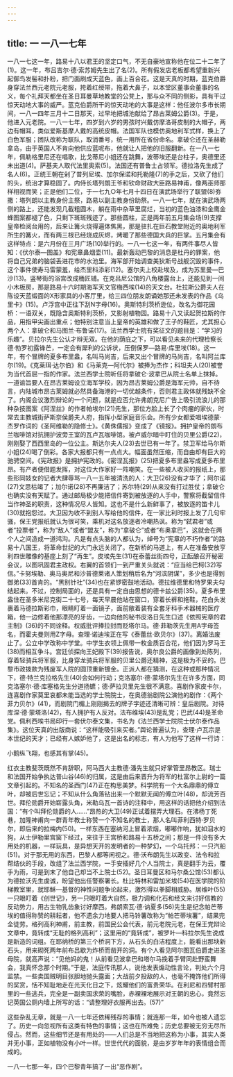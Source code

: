 ```yaml
---
---
---
```

title: 一 一八一七年
---





一八一七这一年，路易十八以君王的坚定口气，不无自豪地宣称他在位二十二年了(1)。这一年，布吕吉尔·德·索苏姆先生出了名(2)。所有假发店老板都希望重新兴起御鸟发髻和扑粉，把门面刷成天蓝色，画上百合花。这是天真的时期，蓝克伯爵身穿法兰西元老院元老服，挎着红绶带，拖着大鼻子，以本堂区董事会董事的名义，每个礼拜天都坐在圣日耳曼草地教堂的公凳上，那与众不同的侧影，具有干过惊天动地大事的威严。蓝克伯爵所干的惊天动地的大事是这样：他任波尔多市长期间，一八一四年三月十二日那天，过早地把城池献给了昂古莱姆公爵(3)。于是，他进入元老院。一八一七年，四岁到六岁的男孩时兴戴仿摩洛哥皮制的大帽子，两边有帽耳，类似爱斯基摩人戴的高统皮帽。法国军队也模仿奥地利军式样，换上了白色军服；团队改称为联队，取消番号，统一用所在省份命名。拿破仑还在圣赫勒拿岛，由于英国人不肯向他供应蓝呢布，他就让人把他的旧服翻新。在一八一七年，佩勒格里尼还在唱歌，比戈蒂尼小姐还在跳舞，波蒂埃还是台柱子，奥德里还未出道(4)。萨基夫人取代法里奥索(5)。法国还有普鲁士占领军。德拉洛先生成了名人(6)。正统王朝在剁了普列尼埃、加尔保诺和托勒隆(7)的手之后，又砍了他们的头，统治才算稳固了。内侍长塔列朗王爷和钦命财政大臣路易神甫，像两巫师那样相视而笑；正是他们二位，于一七九○年七月十四日在演武场举行了联盟(8)弥撒：塔列朗以主教身份主祭，路易以副主教身份助祭。一八一七年，就在演武场两侧的路上，还能发现几截粗圆木，躺在雨中杂草里腐烂，当初的蓝色油漆和金鹰金蜂图案都褪了色，只剩下斑斑残迹了。那些圆柱，正是两年前五月集会场(9)支撑皇帝检阅台用的，后来让篝火烧得遍体焦黑，那是驻扎在巨石教堂附近的奥地利军所生的篝火，而有两三根已经烧成灰烬，烤暖了那些德国大兵的巨掌。五月集会有这样特点：是六月份在三月广场(10)举行的。一八一七这一年，有两件事尽人皆知：《伏尔泰—图盖》和宪章鼻烟壶(11)。最新轰动巴黎的消息是杜丹的罪案，他将自己兄弟的脑袋丢进花市的水池里。海军部开始调查美狄斯号战舰沉毁的事件，这个事件使寿马雷蒙羞，给杰里科添彩(12)。塞尔夫上校赴埃及，成为苏里曼—巴沙(13)。竖琴街的浴宫改成桶匠铺。在克吕尼公馆的八角楼露台上，还能见到一间小木板房，那是路易十六时期海军天文官梅西埃(14)的天文台。杜拉斯公爵夫人在陈设天蓝缎面的X形家具的小客厅里，给三四位朋友朗诵她那还未发表的作品《乌里卡》(15)。卢浮宫中正往下刮N字母(16)。奥斯特利茨桥逊位，改名为御花园桥：一语双关，既隐含奥斯特利茨桥，又影射植物园。路易十八又读起贺拉斯的作品，用指甲尖画出重点；他特别注意当上皇帝的英雄和做了王子的鞋匠，尤其担心两个人：拿破仑和马图兰·布鲁诺(17)。法兰西学士院有奖征文的题目是：“学习的乐趣”。贝拉尔先生公认才辩无双。在他的荫庇之下，可以看见未来的代理检察长德·勃罗初露锋芒，一定会有犀利的公诉状，压倒保罗—路易·库里埃(18)。这一年，有个冒牌的夏多布里盎，名叫马尚吉，后来又出个冒牌的马尚吉，名叫阿兰库尔(19)。《克莱珥·达尔伯》和《马莱克—阿代尔》被捧为杰作；科坦夫人(20)被誉为当代首屈一指的作家。法兰西学士院听任将拿破仑·波拿巴从院士名单上抹掉。一道谕旨要人在昂古莱姆设立海军学校，因为昂古莱姆公爵是海军元帅，自不待言，内陆城市昂古莱姆就必然具备海港的一切优越条件，否则君主政体就残缺不全了。内阁会议激烈辩论的一个问题，就是应否允许弗朗克尼广告上吸引流浪儿的那种杂技图案《阿涅丝》的作者帕埃尔(21)先生，那位方脸上长了个肉瘤的家伙，时常去主教城街萨斯奈侯爵夫人府，指挥小型家庭音乐会。所有少女都爱唱埃德蒙·杰罗作词的《圣阿维勒的隐修士》。《黄侏儒报》变成了《镜报》。拥护皇帝的朗布兰咖啡馆对抗拥护波旁王室的瓦卢瓦咖啡馆。被卢威尔暗中盯住的贝里公爵(22)，刚刚娶了西西里岛的一位公主。斯达尔夫人(23)去世已有一年了。禁卫军给马尔斯小姐(24)喝了倒彩。各家大报都只有一点点大。幅面虽然压缩，而自由却有巨大的驰骋空间。《宪政报》是拥护宪政的。《密涅瓦报》(25)把夏多布里盎写成夏多布里昂。有产者便借题发挥，对这位大作家好一阵嘲笑。在一些被人收买的报纸上，那些形同妓女的记者大肆辱骂一八一五年被清洗的人：大卫(26)没有才华了；阿尔诺(27)文思枯竭了；加尔诺(28)不再廉洁了；苏尔特(29)从来没有打过胜仗；拿破仑也确实没有天赋了。通过邮局极少能把信件寄到被放逐的人手中，警察将截留信件当作神圣的职责，这种情况尽人皆知。这也不是什么新鲜事了，被放逐的笛卡儿(30)就抱怨过。大卫因为收不到别人写给他的信件，在一家比利时报上发了几句牢骚，保王党报纸就认为很可笑，乘机对这名放逐者冷嘲热讽。称为“弑君者”或者“投票者”，称为“敌人”或者“盟友”，称为“拿破仑”或者“布奥拿巴”，这就会在两个人之间造成一道鸿沟。凡是有点头脑的人都认为，绰号为“宪章的不朽作者”的路易十八国王，将革命世纪的大门永远关闭了。在新桥的马道上，有人在准备安放亨利四世雕像的基座上刻了“再生”。皮埃先生(31)在泰蕾丝街四号，正酝酿召开秘密会议，以图巩固君主政权。右翼的首领们一到严重关头就说：“应当给巴柯(32)写信。”卡努埃勒、奥马奥尼和沙普德莱诸人策划稍后名为“河滨阴谋”，多少也是得到御弟(33)首肯的。“黑别针社”(34)也在紧锣密鼓地活动。德拉维德里和特罗果夫勾结起来。不过，控制局面的，还是具有一定自由思想的德卡兹公爵(35)。夏多布里盎住在圣多米尼克街二十七号，每天早晨他站在窗口，穿着长裤和拖鞋，花白头发裹着马德拉斯彩巾，眼睛盯着一面镜子，面前敞着装有全套牙科手术器械的医疗箱，他一边修着他那漂亮的牙齿，一边向他的秘书皮洛日先生口述《依照宪章的君主制》(36)的不同诠释。权威批评捧拉封而贬塔尔马。德·菲勒茨先生用A字母签名，而霍夫曼则用Z字母。查理·诺迪埃正在写《泰蕾丝·欧贝尔》(37)。离婚法废止了。公立中学改称中学堂。中学生衣领上佩带一枚金质百合花，他们因为罗马王(38)而相互争斗。宫廷侦探向王妃殿下(39)报告说，奥尔良公爵的画像到处陈列，穿着轻骑兵将军服，比身穿龙骑兵将军服的贝里公爵还精神，这是极为不妥的。巴黎市政拨款为残废军人院的圆顶重新镀金。正派人都在猜测，在这种或那种情况下，德·特兰克拉格先生(40)会如何行动；克洛塞尔·德·蒙塔尔先生在许多方面，同克洛塞尔·德·库塞格先生分道扬镳；德·萨拉贝里先生很不满意。喜剧作家皮卡尔，连喜剧作家莫里哀都未能当选的学士院院士，在奥德翁剧院公演他的剧作：《两个菲力贝尔》(41)，而剧院门楣上刚刚揭去的牌子字迹还清晰可辨：皇后剧院。对待库涅·德·蒙塔洛(42)，有人拥护有人反对。法布维埃(43)是乱党；巴武(44)是革命党。佩利西埃书局印行一套伏尔泰文集，书名为《法兰西学士院院士伏尔泰作品集》。这位天真的出版商说：“这样能吸引来买者。”舆论普遍认为，查理·卢瓦宗是本世纪的天才；已经有人嫉妒他了，这是出名的标志，有人为他写了这样一行诗：

小鹅纵飞翔，也感其有掌(45)。

红衣主教斐茨既然不肯辞职，阿马西大主教德·潘先生就只好掌管里昂教区。瑞士和法国开始争执达普山谷(46)的归属，这是由后来晋升为将军的杜富尔上尉的一篇文章引起的。不知名的圣西门(47)正在构思美梦。科学院有一个大名鼎鼎的傅立叶，却被后世忘记；不知从什么角落钻出来一个默默无闻的傅立叶(48)，却流芳百世。拜伦勋爵开始崭露头角，米勒乌瓦一首诗的注释中，用这样的话把他介绍到法国：“有个叫拜伦勋爵的人……”昂热的大卫(49)正试着摆弄大理石。在沸杨丁死巷，加隆神甫向一群青年教士称赞一个不知名的教士，那人名叫菲利西特·罗贝尔，即后来的拉梅内(50)。一样东西在塞纳河上冒着浓烟，嘟嘟作响，犹如泅水的狗，从士伊勒里宫窗下经过，来往于王宫桥和路易十五桥之间；那是一件没有多大用处的机器，一样玩具，是异想天开的发明者的一种梦幻，一个乌托邦：一只汽船(51)。对于那无用的东西，巴黎人都等闲视之。德·沃布朗先生以政变、法令和拉帮结伙的手段，改组了法兰西学院，一手安插好几个人当院士，真是翻手为云，覆手为雨，可是到末了他自己却当不上院士(52)。圣日耳曼区和马尔桑公馆(53)都认为德拉沃先生虔诚，盼望他出任警察署长。杜比特林和雷加米埃(54)在医学院的阶梯教室里，就耶稣—基督的神性问题争论起来，激烈得以拳脚相威胁。居维叶(55)一只眼盯着《创世记》，另一只眼盯着大自然，极力调和化石和经文来讨好信教的反动势力，用古生物乳齿象讨好摩西。弗朗索瓦·德·讷夏多(56)先生是纪念帕芒蒂埃的值得称赞的耕耘者，他不遗余力地要人把马铃薯改称为“帕芒蒂埃薯”，结果完全徒劳。格列高利神甫，前主教，前国民公会代表，前元老院元老，在保王党辩论文章中，竟转成“无耻的格列高利”；这里用的“竟转成”，被罗叶—科拉尔先生说成是新造的词组。在耶纳桥的第三个桥洞下方，从石头的白洁程度上，能看出那块新石头，用来砌死两年前布吕歇为炸桥而凿开的洞。有个人看见阿尔图瓦伯爵走进圣母院，就高声说：“见他妈的鬼！从前看见波拿巴和塔尔马挽着手臂同赴野蛮舞会，我真怀念那个时期。”于是，法庭传讯那人，说他发表煽动性言论，判处六个月监禁。一些卖国贼明目张胆地抛头露面；大战前夕投敌的人，也毫不掩饰他们所得的奖赏，恬不知耻地走在光天化日之下，炫耀他们的富贵荣华。在利尼和四臂村那里的一些逃兵，完全是一副卖国求荣的嘴脸，赤裸裸地展示对王朝的忠心，竟然忘记英国公厕内墙上所写的话：“请整理好衣服再出去。(57)”

这些杂乱无章，就是一八一七年还依稀残存的事情；就连那一年，如今也被人遗忘了。历史一向忽视所有这类有特色的事情；这也在所难免；历史总要被无穷无尽所侵占。然而，这些细节还是有用处的——人们总是不当地把这称为小事，其实人类并无小事，正如植物没有小叶一样。世世代代的面貌，是由岁岁年年的表情组合而成的。

一八一七那一年，四个巴黎青年搞了一出“恶作剧”。